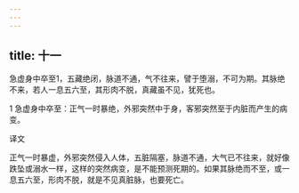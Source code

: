 ```yaml
---
---
---
```

title: 十一
---




急虚身中卒至1，五藏绝闭，脉道不通，气不往来，譬于堕溺，不可为期。其脉绝不来，若人一息五六至，其形肉不脱，真藏虽不见，犹死也。

1 急虚身中卒至：正气一时暴绝，外邪突然中于身，客邪突然至于内脏而产生的病变。

译文

正气一时暴虚，外邪突然侵入人体，五脏隔塞，脉道不通，大气已不往来，就好像跌坠或溺水一样，这样的突然病变，是不能预测死期的。如果其脉绝而不至，或一息五六至，形肉不脱，就是不见真脏脉，也要死亡。